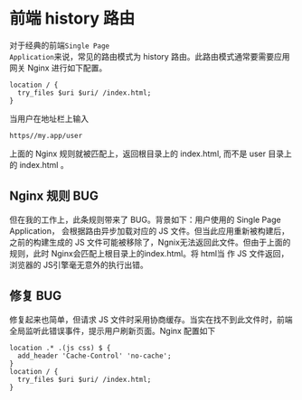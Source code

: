 # 前端 history 路由
对于经典的前端<code>Single Page Application</code>来说，常见的路由模式为 history 路由。此路由模式通常要需要应用网关 Nginx 进行如下配置。
```
location / {
  try_files $uri $uri/ /index.html;
}

```
当用户在地址栏上输入
```
https//my.app/user
```
上面的 Nginx 规则就被匹配上，返回根目录上的 index.html, 而不是 user 目录上的 index.html 。

## Nginx 规则 BUG
但在我的工作上，此条规则带来了 BUG。背景如下：用户使用的 Single Page Application， 会根据路由异步加载对应的 JS 文件。但当此应用重新被构建后，之前的构建生成的 JS 文件可能被移除了，Ngnix无法返回此文件。但由于上面的规则，此时 Nginx会匹配上根目录上的index.html。将 html当 作 JS 文件返回，浏览器的 JS引擎毫无意外的执行出错。

## 修复 BUG
修复起来也简单，但请求 JS 文件时采用协商缓存。当实在找不到此文件时，前端全局监听此错误事件，提示用户刷新页面。Nginx 配置如下
```
location .* .(js css) $ {
  add_header 'Cache-Control' 'no-cache';
}
location / {
  try_files $uri $uri/ /index.html;
}
```
